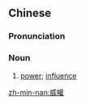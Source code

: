 {{also|威权}}
==Chinese==
{{zh-forms|s=威权}}

===Pronunciation===
{{zh-pron
|m=wēiquán
|mn=ui-koân
|cat=n
}}

===Noun===
{{zh-noun}}

# {{lb|zh|Advanced Mandarin}} [[power]]; [[influence]]

[[zh-min-nan:威權]]